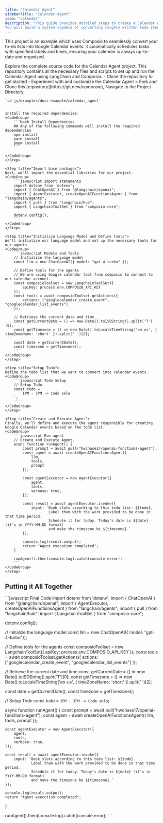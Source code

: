 ```yaml
---
title: "Calendar Agent"
sidebarTitle: "Calendar Agent"
icon: "calendar"
description: "This guide provides detailed steps to create a Calendar Agent using LangChain, Composio, and Google Calendar tools.
You will build a system capable of converting roughly written todo items into Google Calendar events, ensuring your tasks are scheduled efficiently."
---
```

This project is an example which uses Composio to seamlessly convert your to-do lists into Google Calendar events. It automatically schedules tasks with specified labels and times, ensuring your calendar is always up-to-date and organized.

<Card color="#7bee0c" title="Calendar Agent GitHub Repository" icon="github" href="https://www.github.com/ComposioHQ/composio/blob/master/js/examples/docs-example/calendar_agent">
  Explore the complete source code for the Calendar Agent project. This repository contains all the necessary files and scripts to set up and run the Calendar Agent using LangChain and Composio.
  <CardBody>
    - Clone the repository to get started
    - Experiment with and customize the Calendar Agent
  </CardBody>
</Card>

<Steps>
    <Step title="Install dependencies">
    > Fork and Clone this [repository](https://git.new/composio), Navigate to the Project Directory 

    `cd js/examples/docs-example/calendar_agent`


    Install the required dependencies:
    <CodeGroup>
        ```bash Install Dependencies
        ## Any of the following commands will install the required dependencies
        npm install
        yarn install 
        pnpm install
        ```

    </CodeGroup>
    </Step>

    <Step title="Import base packages">
    Next, we'll import the essential libraries for our project.
    <CodeGroup>
        ```javascript Import statements
        import dotenv from 'dotenv';
        import { ChatOpenAI } from "@langchain/openai";
        import { AgentExecutor, createOpenAIFunctionsAgent } from "langchain/agents";
        import { pull } from "langchain/hub";
        import { LangchainToolSet } from "composio-core";
        
        dotenv.config();
        ```
    </CodeGroup>
    </Step>

    <Step title="Initialize Language Model and Define tools">
    We'll initialize our language model and set up the necessary tools for our agents.
    <CodeGroup>
        ```javascript Models and Tools
        // Initialize the language model
        const llm = new ChatOpenAI({ model: "gpt-4-turbo" });

        // Define tools for the agents
        // We are using Google calendar tool from composio to connect to our calendar account.
        const composioToolset = new LangchainToolSet({
            apiKey: process.env.COMPOSIO_API_KEY
        });
        const tools = await composioToolset.getActions({
            actions: ["googlecalendar_create_event", "googlecalendar_list_events"]
        });

        // Retrieve the current date and time
        const getCurrentDate = () => new Date().toISOString().split('T')[0];
        const getTimezone = () => new Date().toLocaleTimeString('en-us', { timeZoneName: 'short' }).split(' ')[2];

        const date = getCurrentDate();
        const timezone = getTimezone();
        ```
    </CodeGroup>
    </Step>

    <Step title="Setup Todo">
    Define the todo list that we want to convert into calendar events.
    <CodeGroup>
        ```javascript Todo Setup
        // Setup Todo
        const todo = `
            1PM - 3PM -> Code solo
        `;
        ```
    </CodeGroup>
    </Step>

    <Step title="Create and Execute Agent">
    Finally, we'll define and execute the agent responsible for creating Google Calendar events based on the todo list.
    <CodeGroup>
        ```javascript Run agent
        // Create and Execute Agent.
        async function runAgent() {
            const prompt = await pull("hwchase17/openai-functions-agent");
            const agent = await createOpenAIFunctionsAgent({
                llm,
                tools,
                prompt
            });

            const agentExecutor = new AgentExecutor({
                agent,
                tools,
                verbose: true,
            });

            const result = await agentExecutor.invoke({
                input: `Book slots according to this todo list: ${todo}. 
                        Label them with the work provided to be done in that time period. 
                        Schedule it for today. Today's date is ${date} (it's in YYYY-MM-DD format) 
                        and make the timezone be ${timezone}.`
            });

            console.log(result.output);
            return "Agent execution completed";
        }

        runAgent().then(console.log).catch(console.error);
        ```
    </CodeGroup>
    </Step>

</Steps>

## Putting it All Together

<CodeGroup>
    ```javascript Final Code
import dotenv from 'dotenv';
import { ChatOpenAI } from "@langchain/openai";
import { AgentExecutor, createOpenAIFunctionsAgent } from "langchain/agents";
import { pull } from "langchain/hub";
import { LangchainToolSet } from "composio-core";

dotenv.config();

// Initialize the language model
const llm = new ChatOpenAI({ model: "gpt-4-turbo"});

// Define tools for the agents
const composioToolset = new LangchainToolSet({
    apiKey: process.env.COMPOSIO_API_KEY
});
const tools = await composioToolset.getActions({
    actions: ["googlecalendar_create_event", "googlecalendar_list_events"]
});

// Retrieve the current date and time
const getCurrentDate = () => new Date().toISOString().split('T')[0];
const getTimezone = () => new Date().toLocaleTimeString('en-us', { timeZoneName: 'short' }).split(' ')[2];

const date = getCurrentDate();
const timezone = getTimezone();

// Setup Todo
const todo = `
    1PM - 3PM -> Code solo
`;

async function runAgent() {
    const prompt = await pull("hwchase17/openai-functions-agent");
    const agent = await createOpenAIFunctionsAgent({
        llm,
        tools,
        prompt
    });

    const agentExecutor = new AgentExecutor({
        agent,
        tools,
        verbose: true,
    });

    const result = await agentExecutor.invoke({
        input: `Book slots according to this todo list: ${todo}. 
                Label them with the work provided to be done in that time period. 
                Schedule it for today. Today's date is ${date} (it's in YYYY-MM-DD format) 
                and make the timezone be ${timezone}.`
    });

    console.log(result.output);
    return "Agent execution completed";
}

runAgent().then(console.log).catch(console.error);
    ```
</CodeGroup>
